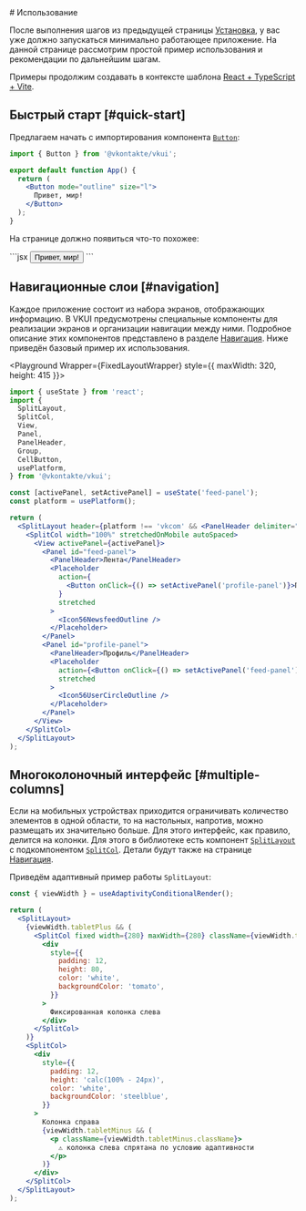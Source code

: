 <Overview>
# Использование

После выполнения шагов из предыдущей страницы [Установка](/overview/install), у вас уже должно запускаться минимально работающее
приложение. На данной странице рассмотрим простой пример использования и рекомендации по дальнейшим шагам.

Примеры продолжим создавать в контексте шаблона [React + TypeScript + Vite](https://github.com/vitejs/vite/tree/main/packages/create-vite/template-react-ts).

</Overview>

## Быстрый старт [#quick-start]

Предлагаем начать с импортирования компонента [`Button`](/components/button):

```jsx filename="src/App.tsx"
import { Button } from '@vkontakte/vkui';

export default function App() {
  return (
    <Button mode="outline" size="l">
      Привет, мир!
    </Button>
  );
}
```

На странице должно появиться что-то похожее:


<Playground Wrapper={BlockWrapper}>
  ```jsx
  <Button mode="outline" size="l">
    Привет, мир!
  </Button>
  ```
</Playground>

## Навигационные слои [#navigation]

Каждое приложение состоит из набора экранов, отображающих информацию. В VKUI предусмотрены специальные компоненты для реализации
экранов и организации навигации между ними. Подробное описание этих компонентов представлено в разделе [Навигация](/overview/navigation).
Ниже приведён базовый пример их использования.

<Playground Wrapper={FixedLayoutWrapper} style={{ maxWidth: 320, height: 415 }}>

```jsx
import { useState } from 'react';
import {
  SplitLayout,
  SplitCol,
  View,
  Panel,
  PanelHeader,
  Group,
  CellButton,
  usePlatform,
} from '@vkontakte/vkui';

const [activePanel, setActivePanel] = useState('feed-panel');
const platform = usePlatform();

return (
  <SplitLayout header={platform !== 'vkcom' && <PanelHeader delimiter="none" />}>
    <SplitCol width="100%" stretchedOnMobile autoSpaced>
      <View activePanel={activePanel}>
        <Panel id="feed-panel">
          <PanelHeader>Лента</PanelHeader>
          <Placeholder
            action={
              <Button onClick={() => setActivePanel('profile-panel')}>Перейти в Профиль</Button>
            }
            stretched
          >
            <Icon56NewsfeedOutline />
          </Placeholder>
        </Panel>
        <Panel id="profile-panel">
          <PanelHeader>Профиль</PanelHeader>
          <Placeholder
            action={<Button onClick={() => setActivePanel('feed-panel')}>Вернуться в Ленту</Button>}
            stretched
          >
            <Icon56UserCircleOutline />
          </Placeholder>
        </Panel>
      </View>
    </SplitCol>
  </SplitLayout>
);
```

</Playground>

## Многоколоночный интерфейс [#multiple-columns]

Если на мобильных устройствах приходится ограничивать количество элементов в одной области, то на настольных, напротив, можно
размещать их значительно больше. Для этого интерфейс, как правило, делится на колонки. Для этого в библиотеке есть компонент
[`SplitLayout`](/components/split-layout) с подкомпонентом [`SplitCol`](/components/split-layout#split-col). Детали будут также
на странице [Навигация](/overview/navigation).

Приведём адаптивный пример работы `SplitLayout`:


<Playground Wrapper={FixedLayoutWrapper}>

```jsx
const { viewWidth } = useAdaptivityConditionalRender();

return (
  <SplitLayout>
    {viewWidth.tabletPlus && (
      <SplitCol fixed width={280} maxWidth={280} className={viewWidth.tabletPlus.className}>
        <div
          style={{
            padding: 12,
            height: 80,
            color: 'white',
            backgroundColor: 'tomato',
          }}
        >
          Фиксированная колонка слева
        </div>
      </SplitCol>
    )}
    <SplitCol>
      <div
        style={{
          padding: 12,
          height: 'calc(100% - 24px)',
          color: 'white',
          backgroundColor: 'steelblue',
        }}
      >
        Колонка справа
        {viewWidth.tabletMinus && (
          <p className={viewWidth.tabletMinus.className}>
            ⚠️ колонка слева спрятана по условию адаптивности
          </p>
        )}
      </div>
    </SplitCol>
  </SplitLayout>
);
```

</Playground>
